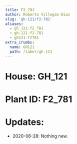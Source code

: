 ```yaml
---
title: F2_781
author: Roberto Villegas-Diaz
slug: 'gh-121/f2-781'
aliases:
  - gh_121-f2_781
  - gh-121-f2-781
  - gh121-f2781
extra_crumbs:
  name: GH121
  path: /label/gh-121
---
```


# **House**: GH_121
# **Plant ID**: F2_781
# **Updates**: 
 - 2020-06-28: Nothing new.

